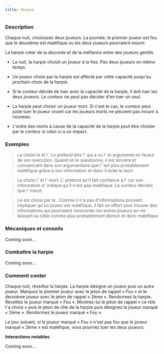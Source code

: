```yaml
---
title: Harpie
---
```



<Role HARPIE header />

### Description

Chaque nuit, choisissez deux joueurs. La journée, le premier joueur est fou que le deuxième est maléfique ou les deux joueurs pourraient mourir.

La harpie créer de la discorde et de la méfiance entre des joueurs gentils.

-   La nuit, la harpie choisit un joueur à la fois. Pas deux joueurs en même temps.

-   Un joueur choisi par la harpie est affecté par cette capacité jusqu'au prochain chois de la harpie. 

-   Si le conteur décide de tuer avec la capacité de la harpie, il doit tuer les deux joueurs. Le conteur ne peut pas décider d'en tuer un seul.

-   La harpie peut choisir un joueur mort. Si c'est le cas, le conteur peut juste tuer le joueur vivant car les joueurs morts ne peuvent pas mourir à nouveau.

-   L'ordre des morts à cause de la capacité de la harpie peut être choisie par le conteur si celui-ci a un impact.

### Exemples

> La <Role HARPIE /> choisi le <Role MOINE /> et l'<Role INGENIEUR />. Le <Role MOINE /> prétend être l'<Role ENQUETEUR /> qui a vu l'<Role INGENIEUR /> et argumente en faveur de son exécution. Quand on le questionne, il est sincère et convaincant dans son argumentaire que l'<Role INGENIEUR /> est plus probablement maléfique grâce à son information et donc il évite la mort.

> La <Role HARPIE /> choisi l'<Role ORACLE /> et l'<Role ALCHIMISTE /> mort. L'<Role ORACLE /> prétend qu'il fait confiance à l'<Role ALCHIMISTE /> car son information d'<Role ORACLE /> indique qu'il n'est pas maléfique. Le conteur déclare que l'<Role ORACLE /> meurt.

> Le <Role FERMIER /> est choisi par la <Role HARPIE />. Comme il n'a pas d'informations pouvant impliquer qu'un joueur est maléfique, il fait un effort pour trouver des informations qui pourraient innocenter les autres joueurs en vie laissant sa cible comme plus probablement démon et donc maléfique.

### Mécaniques et conseils

Coming soon...

### Combattre la harpie

Coming soon...

### Comment conter

Chaque nuit, réveillez la harpie. La harpie désigne un joueur puis un autre joueur. Marquez le premier joueur avec le jeton de rappel « Fou » et le deuxième joueur avec le jeton de rappel « 2ème ». Rendormez la harpie. Réveillez le joueur marqué « Fou ». Montrez-lui le jeton de rappel « ce rôle t'a choisi » puis le jeton de rôle de la harpie puis désignez le joueur marqué « 2ème ». Rendormez le joueur marqué « Fou ».

Le jour suivant, si le joueur marqué « Fou » n'est pas fou que le joueur marqué « 2ème » est maléfique, vous pourriez tuer les deux joueurs.

**Interactions notables**

Coming soon...